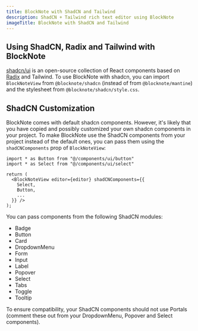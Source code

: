 ```yaml
---
title: BlockNote with ShadCN and Tailwind
description: ShadCN + Tailwind rich text editor using BlockNote
imageTitle: BlockNote with ShadCN and Tailwind
---
```



## Using ShadCN, Radix and Tailwind with BlockNote

[shadcn/ui](https://ui.shadcn.com/) is an open-source collection of React components based on [Radix](https://radix-ui.com/) and Tailwind. To use BlockNote with shadcn, you can import `BlockNoteView` from `@blocknote/shadcn` (instead of from `@blocknote/mantine`) and the stylesheet from `@blocknote/shadcn/style.css`.

<Example name="basic/shadcn" />

## ShadCN Customization

BlockNote comes with default shadcn components. However, it's likely that you have copied and possibly customized your own shadcn components in your project.
To make BlockNote use the ShadCN components from your project instead of the default ones, you can pass them using the `shadCNComponents` prop of `BlockNoteView`:

```tsx
import * as Button from "@/components/ui/button"
import * as Select from "@/components/ui/select"

return (
  <BlockNoteView editor={editor} shadCNComponents={{
    Select,
    Button,
    ...
  }} />
);
```

You can pass components from the following ShadCN modules:

- Badge
- Button
- Card
- DropdownMenu
- Form
- Input
- Label
- Popover
- Select
- Tabs
- Toggle
- Tooltip

<Callout type="warning" emoji="⚠️">
  To ensure compatibility, your ShadCN components should not use Portals
  (comment these out from your DropdownMenu, Popover and Select components).
</Callout>
